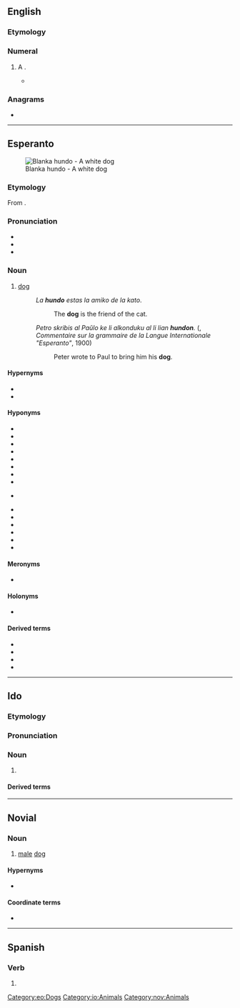 ==English==

===Etymology===
{{af|en|hundred|-o}}

===Numeral===
{{head|en|numeral}}

# {{lb|en|informal}} A {{l|en|hundred}}.
#* {{quote-book|en|year=2013|title=The Classic: ’69 Chevy Camaro|author=Eric Stevens|location=Minneapolis|publisher=Darby Creek Publishing|isbn=9781467712477|page={{gbooks|i1ZXBAAAQBAJ|51|hundo}}|passage=“Can you hit a '''hundo'''?” Dad said, grinning. ¶ “I don't know,” Eddie said. “Seems like a bad idea.”}}

===Anagrams===
* {{anagrams|en|a=dhnou|Duhon|Hudon|hound|no duh}}

----

==Esperanto==
{{wikipedia|lang=eo}}
[[File:2008-07-11 White German Shepherd pup chilling at the Coker Arboretum.jpg|thumb|Blanka hundo - A white dog]]

===Etymology===
From {{etyl|de|eo}} {{m|de|Hund}}.

===Pronunciation===
* {{IPA|eo|/ˈhundo/}}
* {{audio|eo|Eo-hundo.ogg|Audio}}
* {{hyphenation|eo|hun|do}}

===Noun===
{{eo-head}}

# [[dog]]
#: ''La '''hundo''' estas la amiko de la kato''.
#:: The '''dog''' is the friend of the cat.
#: ''Petro skribis al Paŭlo ke li alkonduku al li lian '''hundon'''.'' ({{w|lang=fr|Louis de Beaufront}}, ''Commentaire sur la grammaire de la Langue Internationale "Esperanto"'', 1900)
#:: Peter wrote to Paul to bring him his '''dog'''.

====Hypernyms====
* {{l|eo|kanisedo||[[canid]]}}
* {{l|eo|kaniso||any member of the genus ''[[Canis]]''}}

====Hyponyms====
* {{l|eo|ĉenhundo||[[watchdog]] (kept on a chain)}}
* {{l|eo|domhundo||[[housedog]]}}
* {{l|eo|dorlothundo||[[lap dog]]}}
* {{l|eo|gardhundo||guard dog}}
* {{l|eo|[[hejma]] hundo, [[hejmhundo]]||[[domestic]] dog}}
* {{l|eo|hundaĉo||ugly dog, [[cur]]}}
* {{l|eo|hundego||[[large]] (breed of) dog}}
* {{l|eo|hundeto||[[doggy]], [[little]] (breed of) dog}}
* {{l|eo|hundiĉo||[[male]] dog}} {{q|[[neologism]]}}
* {{l|eo|hundido||[[puppy]]}}
* {{l|eo|hundino||female dog, [[bitch]], [[she-dog]]}}
* {{l|eo|[[ina]] hundo||female dog}}
* {{l|eo|[[sovaĝa]] hundo||[[wild]] dog}}
* {{l|eo|[[vira]] hundo||male dog}}
* {{l|eo|virhundo||male dog, dog (narrow sense: male dog), [[he-dog]]}}

====Meronyms====
* {{l|eo|hundaĵo||dog [[meat]]}}

====Holonyms====
* {{l|eo|hundaro||[[pack]] of dogs}}

====Derived terms====
* {{l|eo|hunda||[[canine]]}}
* {{l|eo|hundejo||[[kennel]]}}
* {{l|eo|hundosledo||[[dogsled]]}}
* {{l|eo|hundujo||[[doghouse]]}}

{{eo GCSE|3}}
{{eo BRO|4}}
{{Universala Vortaro}}

[[Category:eo:Dogs]]

----

==Ido==

===Etymology===
{{io-bor|eo=hundo|hound||Hund}}

===Pronunciation===
{{io-IPA}}

===Noun===
{{io-head}}

# {{l|en|dog}} {{qualifier|male or female}}

====Derived terms====
{{der3|io
| {{l|io|hundulo||male dog}}
| {{l|io|hundino||female dog, bitch}}
| {{l|io|hundala||canine, doggish}}
| {{l|io|hundyuno||young dog, pup, puppy}}
| {{l|io|hundo-herbo||dog grass, couch grass}}
| {{l|io|hundligilo||dog leash}}
| {{l|io|marhundo||seal}}
| {{l|io|chaso-hundo||hunting dog, hound}}
| {{l|io|gardo-hund||watch dog}}
| {{l|io|hundacho||cur}}
| {{l|io|mutono-gardo-hundo||shepherd dog}}
| {{l|io|pastoro-hundo||shepherd dog}}
| {{l|io|volfo-hund||wolf dog}}
| {{l|io|hundatra||doggish}}
| {{l|io|hundo-kombato||dog fight}}
| {{l|io|hundeyo||dog house, kennel}}
| {{l|io|hundo-stablo||dog house}}
| {{l|io|hundeto||doggy}}
| {{l|io|hundo-dometo||kennel}}
| {{l|io|dorloto-hundeto||lapdog}}
| {{l|io|hundaro||pack of dogs}}
| {{l|io|foxo-hund||dog fox}}
| {{l|io|leporo-hundo||harrier}}
}}

[[Category:io:Animals]]

----

==Novial==

===Noun===
{{nov-noun}}

# [[male]] [[dog]]

====Hypernyms====
* {{l|nov|hunde|gloss=dog}}

====Coordinate terms====
* {{l|nov|hunda|gloss=female dog, [[bitch]]}}

[[Category:nov:Animals]]

----

==Spanish==

===Verb===
{{head|es|verb form}}

# {{es-verb form of|ending=ir|mood=indicative|tense=present|pers=1|number=singular|hundir}}